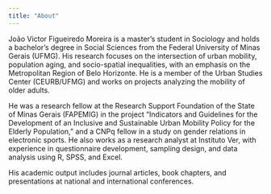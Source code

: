```yaml
---
title: "About"
---
```


João Victor Figueiredo Moreira is a master's student in Sociology and holds a bachelor's degree in Social Sciences from the Federal University of Minas Gerais (UFMG). His research focuses on the intersection of urban mobility, population aging, and socio-spatial inequalities, with an emphasis on the Metropolitan Region of Belo Horizonte. He is a member of the Urban Studies Center (CEURB/UFMG) and works on projects analyzing the mobility of older adults.

He was a research fellow at the Research Support Foundation of the State of Minas Gerais (FAPEMIG) in the project "Indicators and Guidelines for the Development of an Inclusive and Sustainable Urban Mobility Policy for the Elderly Population," and a CNPq fellow in a study on gender relations in electronic sports. He also works as a research analyst at Instituto Ver, with experience in questionnaire development, sampling design, and data analysis using R, SPSS, and Excel.

His academic output includes journal articles, book chapters, and presentations at national and international conferences.

